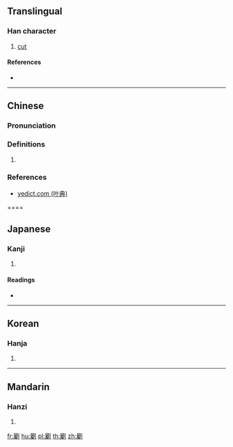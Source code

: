 ==Translingual==

===Han character===
{{Han char|rn=18|rad=刀|as=21|sn=23|four=|canj=SILN|ids=⿰屬刂}}

# [[cut]]

====References====
* {{Han ref|kx=0146.010|dkj=02284|dj=0327.290|hdz=10363.090|uh=529A|ud=21146}}

----

==Chinese==
{{zh-forms|s=㔉}}
{{zh-see|斸}}

===Pronunciation===
{{zh-pron
|m=zhú
|ma=y
|c=zuk6
|h=pfs=chhu̍k/tak/kiuk
|md=
|mn=ta̍k/tia̍k/jiok/lip/jip/jek/chip/giok/tio̍k
|w=
|mc=y
|oc=y
|cat=
}}

===Definitions===
{{zh-hanzi}}

# {{rfdef|lang=zh}}

===References===
* [http://http://www.zdic.net/z/16/js/529A.htm yedict.com (叶典)]

====

==Japanese==

===Kanji===
{{ja-kanji|grade=|rs=刀21}}

# {{defn|lang=ja|sort=刀21}}

====Readings====
* {{ja-readings|on=[[ちゃく]] (chaku), [[ちょう]] (chō)|kun=[[きる]] (kiru)}}

----

==Korean==

===Hanja===
{{ko-hanja|hangeul=촉|rv=chok|mr=ch'ok}}

# {{defn|lang=ko|sort=刀21}}

----

==Mandarin==

===Hanzi===
{{cmn-hanzi|sim=㔉|pin=[[zhú]] ([[zhu2]])|wg=chu<sup>2</sup>}}

# {{defn|lang=cmn|sort=刀21}}

[[fr:劚]]
[[hu:劚]]
[[pl:劚]]
[[th:劚]]
[[zh:劚]]